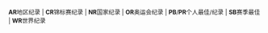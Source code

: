 <small>
'''AR'''地区纪录 | '''CR'''锦标赛纪录 | '''NR'''国家纪录 | '''OR'''奥运会纪录 | '''PB'''/'''PR'''个人最佳/纪录 | '''SB'''赛季最佳 |  '''WR'''世界纪录
</small>